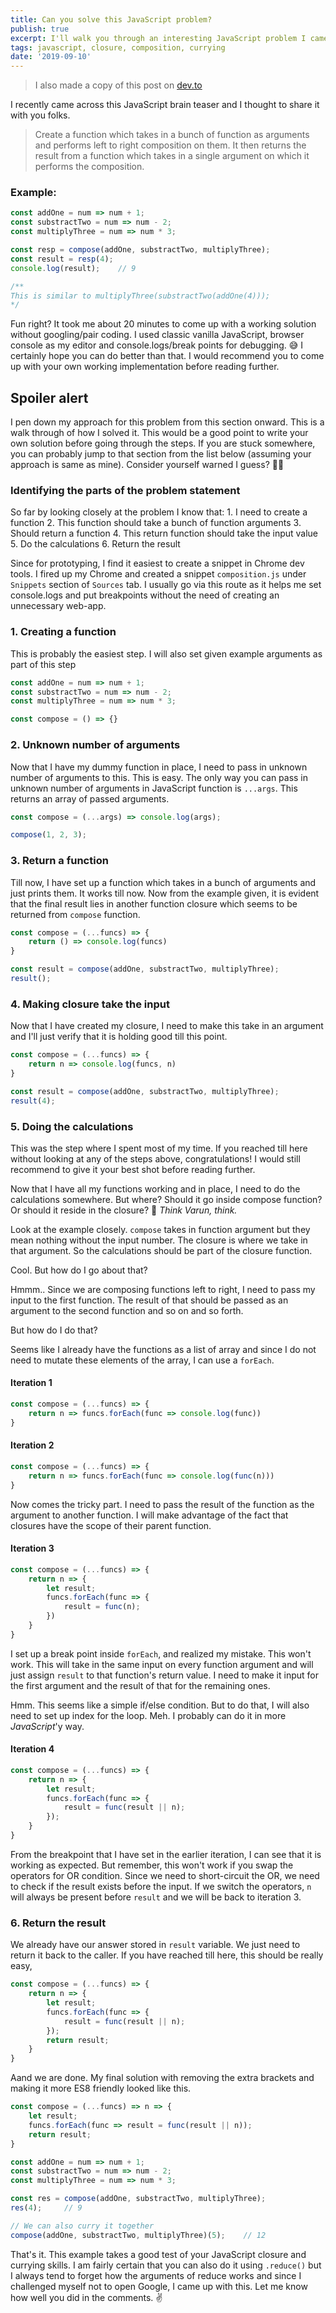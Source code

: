 ```yaml
---
title: Can you solve this JavaScript problem?
publish: true
excerpt: I'll walk you through an interesting JavaScript problem I came through recently.
tags: javascript, closure, composition, currying
date: '2019-09-10'
---
```


> I also made a copy of this post on [dev.to](https://dev.to/varundey/can-you-solve-this-javascript-problem-272o)

I recently came across this JavaScript brain teaser and I thought to share it with you folks.

> Create a function which takes in a bunch of function as arguments and performs left to right composition on them. It then returns the result from a function which takes in a single argument on which it performs the composition.

### Example:
```javascript
const addOne = num => num + 1;
const substractTwo = num => num - 2;
const multiplyThree = num => num * 3;

const resp = compose(addOne, substractTwo, multiplyThree);
const result = resp(4);
console.log(result);	// 9

/**
This is similar to multiplyThree(substractTwo(addOne(4)));
*/
```

Fun right? It took me about 20 minutes to come up with a working solution without googling/pair coding. I used classic vanilla JavaScript, browser console as my editor and console.logs/break points for debugging. :sweat_smile: I certainly hope you can do better than that. I would recommend you to come up with your own working implementation before reading further.

## Spoiler alert
I pen down my approach for this problem from this section onward. This is a walk through of how I solved it. This would be a good point to write your own solution before going through the steps. If you are stuck somewhere, you can probably jump to that section from the list below (assuming your approach is same as mine). Consider yourself warned I guess? :man_shrugging:

### Identifying the parts of the problem statement
So far by looking closely at the problem I know that:
	1. I need to create a function
	2. This function should take a bunch of function arguments
	3. Should return a function
	4. This return function should take the input value
	5. Do the calculations
	6. Return the result

Since for prototyping, I find it easiest to create a snippet in Chrome dev tools. I fired up my Chrome and created a snippet `composition.js` under `Snippets` section of `Sources` tab. I usually go via this route as it helps me set console.logs and put breakpoints without the need of creating an unnecessary web-app.

###  1. Creating a function
This is probably the easiest step. I will also set given example arguments as part of this step

```javascript
const addOne = num => num + 1;
const substractTwo = num => num - 2;
const multiplyThree = num => num * 3;

const compose = () => {}
```

### 2. Unknown number of arguments
Now that I have my dummy function in place, I need to pass in unknown number of arguments to this. This is easy. The only way you can pass in unknown number of arguments in JavaScript function is `...args`. This returns an array of passed arguments.
```javascript
const compose = (...args) => console.log(args);

compose(1, 2, 3);
```

### 3. Return a function
Till now, I have set up a function which takes in a bunch of arguments and just prints them. It works till now. Now from the example given, it is evident that the final result lies in another function closure which seems to be returned from `compose` function.
```javascript
const compose = (...funcs) => {
	return () => console.log(funcs)
}

const result = compose(addOne, substractTwo, multiplyThree);
result();
```


### 4. Making closure take the input
Now that I have created my closure, I need to make this take in an argument and I'll just verify that it is holding good till this point.
```javascript
const compose = (...funcs) => {
	return n => console.log(funcs, n)
}

const result = compose(addOne, substractTwo, multiplyThree);
result(4);
```

### 5. Doing the calculations
This was the step where I spent most of my time. If you reached till here without looking at any of the steps above, congratulations! I would still recommend to give it your best shot before reading further.

Now that I have all my functions working and in place, I need to do the calculations somewhere. But where? Should it go inside compose function? Or should it reside in the closure? 🤔 _Think Varun, think._

Look at the example closely. `compose` takes in function argument but they mean nothing without the input number. The closure is where we take in that argument. So the calculations should be part of the closure function.

Cool. But how do I go about that?

Hmmm.. Since we are composing functions left to right, I need to pass my input to the first function. The result of that should be passed as an argument to the second function and so on and so forth.

But how do I do that?

Seems like I already have the functions as a list of array and since I do not need to mutate these elements of the array, I can use a `forEach`.

#### Iteration 1
```javascript
const compose = (...funcs) => {
	return n => funcs.forEach(func => console.log(func))
}
```

#### Iteration 2
```javascript
const compose = (...funcs) => {
	return n => funcs.forEach(func => console.log(func(n)))
}
```

Now comes the tricky part. I need to pass the result of the function as the argument to another function. I will make advantage of the fact that closures have the scope of their parent function.
#### Iteration 3
```javascript
const compose = (...funcs) => {
	return n => {
		let result;
		funcs.forEach(func => {
			result = func(n);
		})
	}
}
```

I set up a break point inside `forEach`, and realized my mistake. This won't work. This will take in the same input on every function argument and will just assign `result` to that function's return value. I need to make it input for the first argument and the result of that for the remaining ones.

Hmm. This seems like a simple if/else condition. But to do that, I will also need to set up index for the loop. Meh. I probably can do it in more _JavaScript_'y way.

#### Iteration 4
```javascript
const compose = (...funcs) => {
	return n => {
		let result;
		funcs.forEach(func => {
			result = func(result || n);
		});
	}
}
```
From the breakpoint that I have set in the earlier iteration, I can see that it is working as expected. But remember, this won't work if you swap the operators for OR condition. Since we need to short-circuit the OR, we need to check if the result exists before the input. If we switch the operators, `n` will always be present before `result` and we will be back to iteration 3.

### 6. Return the result
We already have our answer stored in `result` variable. We just need to return it back to the caller. If you have reached till here, this should be really easy,
```javascript
const compose = (...funcs) => {
	return n => {
		let result;
		funcs.forEach(func => {
			result = func(result || n);
		});
		return result;
	}
}
```

Aand we are done. My final solution with removing the extra brackets and making it more ES8 friendly looked like this.
```javascript
const compose = (...funcs) => n => {
	let result;
	funcs.forEach(func => result = func(result || n));
	return result;
}

const addOne = num => num + 1;
const substractTwo = num => num - 2;
const multiplyThree = num => num * 3;

const res = compose(addOne, substractTwo, multiplyThree);
res(4);		// 9

// We can also curry it together
compose(addOne, substractTwo, multiplyThree)(5);	// 12
```

That's it. This example takes a good test of your JavaScript closure and currying skills. I am fairly certain that you can also do it using `.reduce()` but I always tend to forget how the arguments of reduce works and since I challenged myself not to open Google, I came up with this. Let me know how well you did in the comments. :v:
